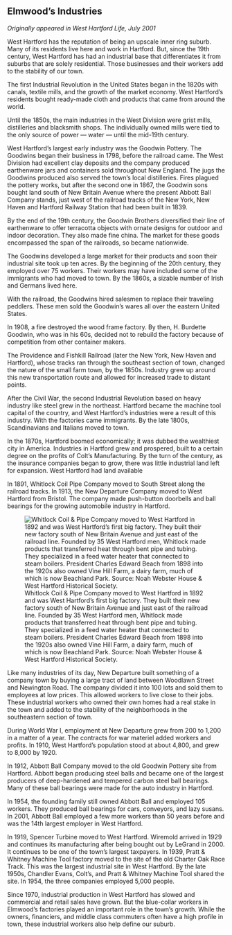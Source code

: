 ## Elmwood's Industries {-}

*Originally appeared in West Hartford Life, July 2001*

West Hartford has the reputation of being an upscale inner ring suburb. Many of its residents live here and work in Hartford. But, since the 19th century, West Hartford has had an industrial base that differentiates it from suburbs that are solely residential. Those businesses and their workers add to the stability of our town.

The first Industrial Revolution in the United States began in the 1820s with canals, textile mills, and the growth of the market economy. West Hartford’s residents bought ready-made cloth and products that came from around the world.

Until the 1850s, the main industries in the West Division were grist mills, distilleries and blacksmith shops. The individually owned mills were tied to the only source of power --- water --- until the mid-19th century.

West Hartford’s largest early industry was the Goodwin Pottery. The Goodwins began their business in 1798, before the railroad came. The West Division had excellent clay deposits and the company produced earthenware jars and containers sold throughout New England. The jugs the Goodwins produced also served the town’s local distilleries. Fires plagued the pottery works, but after the second one in 1867, the Goodwin sons bought land south of New Britain Avenue where the present Abbott Ball Company stands, just west of the railroad tracks of the New York, New Haven and Hartford Railway Station that had been built in 1839.

By the end of the 19th century, the Goodwin Brothers diversified their line of earthenware to offer terracotta objects with ornate designs for outdoor and indoor decoration. They also made fine china. The market for these goods encompassed the span of the railroads, so became nationwide.

The Goodwins developed a large market for their products and soon their industrial site took up ten acres. By the beginning of the 20th century, they employed over 75 workers. Their workers may have included some of the immigrants who had moved to town. By the 1860s, a sizable number of Irish and Germans lived here.

With the railroad, the Goodwins hired salesmen to replace their traveling peddlers. These men sold the Goodwin’s wares all over the eastern United States.

In 1908, a fire destroyed the wood frame factory. By then, H. Burdette Goodwin, who was in his 60s, decided not to rebuild the factory because of competition from other container makers.

The Providence and Fishkill Railroad (later the New York, New Haven and Hartford), whose tracks ran through the southeast section of town, changed the nature of the small farm town, by the 1850s. Industry grew up around this new transportation route and allowed for increased trade to distant points.

After the Civil War, the second Industrial Revolution based on heavy industry like steel grew in the northeast. Hartford became the machine tool capital of the country, and West Hartford’s industries were a result of this industry. With the factories came immigrants. By the late 1800s, Scandinavians and Italians moved to town.

In the 1870s, Hartford boomed economically; it was dubbed the wealthiest city in America. Industries in Hartford grew and prospered, built to a certain degree on the profits of Colt’s Manufacturing. By the turn of the century, as the insurance companies began to grow, there was little industrial land left for expansion. West Hartford had land available

In 1891, Whitlock Coil Pipe Company moved to South Street along the railroad tracks. In 1913, the New Departure Company moved to West Hartford from Bristol. The company made push-button doorbells and ball bearings for the growing automobile industry in Hartford.

![Whitlock Coil & Pipe Company moved to West Hartford in 1892 and was West Hartford’s first big factory. They built their new factory south of New Britain Avenue and just east of the railroad line. Founded by 35 West Hartford men, Whitlock made products that transferred heat through bent pipe and tubing. They specialized in a feed water heater that connected to steam boilers. President Charles Edward Beach from 1898 into the 1920s also owned Vine Hill Farm, a dairy farm, much of which is now Beachland Park. Source: Noah Webster House & West Hartford Historical Society.](images/04-WhitlockCoil-web.jpg)

Like many industries of its day, New Departure built something of a company town by buying a large tract of land between Woodlawn Street and Newington Road. The company divided it into 100 lots and sold them to employees at low prices. This allowed workers to live close to their jobs. These industrial workers who owned their own homes had a real stake in the town and added to the stability of the neighborhoods in the southeastern section of town.

During World War I, employment at New Departure grew from 200 to 1,200 in a matter of a year. The contracts for war materiel added workers and profits. In 1910, West Hartford’s population stood at about 4,800, and grew to 8,000 by 1920.

In 1912, Abbott Ball Company moved to the old Goodwin Pottery site from Hartford. Abbott began producing steel balls and became one of the largest producers of deep-hardened and tempered carbon steel ball bearings. Many of these ball bearings were made for the auto industry in Hartford.

In 1954, the founding family still owned Abbott Ball and employed 105 workers. They produced ball bearings for cars, conveyors, and lazy susans. In 2001, Abbott Ball employed a few more workers than 50 years before and was the 14th largest employer in West Hartford.

In 1919, Spencer Turbine moved to West Hartford. Wiremold arrived in 1929 and continues its manufacturing after being bought out by LeGrand in 2000. It continues to be one of the town’s largest taxpayers. In 1939, Pratt & Whitney Machine Tool factory moved to the site of the old Charter Oak Race Track. This was the largest industrial site in West Hartford. By the late 1950s, Chandler Evans, Colt’s, and Pratt & Whitney Machine Tool shared the site. In 1954, the three companies employed 5,000 people.

Since 1970, industrial production in West Hartford has slowed and commercial and retail sales have grown. But the blue-collar workers in Elmwood’s factories played an important role in the town’s growth. While the owners, financiers, and middle class commuters often have a high profile in town, these industrial workers also help define our suburb.

